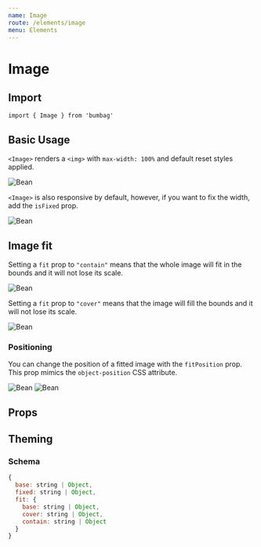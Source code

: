 ```yaml
---
name: Image
route: /elements/image
menu: Elements
---
```



# Image

## Import

`import { Image } from 'bumbag'`

## Basic Usage

`<Image>` renders a `<img>` with `max-width: 100%`  and default reset styles applied.

<Playground>
  <Image src="https://raw.githubusercontent.com/bigbellies/bumbag/master/src/_docs/bean.jpg" alt="Bean" width={500} />
</Playground>

`<Image>` is also responsive by default, however, if you want to fix the width, add the `isFixed` prop.

<Playground>
  <Image isFixed src="https://raw.githubusercontent.com/bigbellies/bumbag/master/src/_docs/bean.jpg" alt="Bean" width={500} />
</Playground>

## Image fit

Setting a `fit` prop to `"contain"` means that the whole image will fit in the bounds and it will not lose its scale.

<Playground>
  <Image fit="contain" height={300} width={300} src="https://raw.githubusercontent.com/bigbellies/bumbag/master/src/_docs/bean.jpg" alt="Bean" backgroundColor="whitesmoke" />
</Playground>

Setting a `fit` prop to `"cover"` means that the image will fill the bounds and it will not lose its scale.

<Playground>
  <Image fit="cover" height={300} width={300} src="https://raw.githubusercontent.com/bigbellies/bumbag/master/src/_docs/bean.jpg" alt="Bean" backgroundColor="whitesmoke" />
</Playground>

### Positioning

You can change the position of a fitted image with the `fitPosition` prop. This prop mimics the `object-position` CSS attribute.

<Playground>
  <Image fit="contain" fitPosition="top" height={300} width={300} src="https://raw.githubusercontent.com/bigbellies/bumbag/master/src/_docs/bean.jpg" alt="Bean" backgroundColor="whitesmoke" />
</Playground>

<Playground>
  <Image fit="cover" fitPosition="10px 5px" height={300} width={300} src="https://raw.githubusercontent.com/bigbellies/bumbag/master/src/_docs/bean.jpg" alt="Bean" backgroundColor="whitesmoke" />
</Playground>

## Props

<PropsTable of={Image} />

## Theming

### Schema

```jsx
{
  base: string | Object,
  fixed: string | Object,
  fit: {
    base: string | Object,
    cover: string | Object,
    contain: string | Object
  }
}
```
